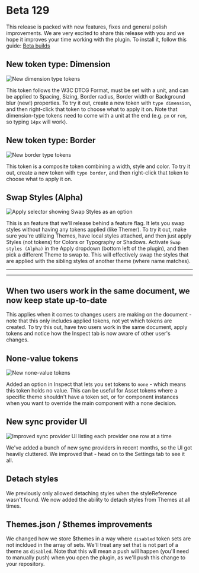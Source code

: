 # Beta 129

This release is packed with new features, fixes and general polish improvements. We are very excited to share this release with you and we hope it improves your time working with the plugin. To install it, follow this guide: [Beta builds](contributing/beta-builds)

## New token type: Dimension

![New dimension type tokens](/beta-129/dimension-type.png)

This token follows the W3C DTCG Format, must be set with a unit, and can be applied to Spacing, Sizing, Border radius, Border width or Background blur (new!) properties. To try it out, create a new token with `type dimension`, and then right-click that token to choose what to apply it on. Note that dimension-type tokens need to come with a unit at the end (e.g. `px` or `rem`, so typing `14px` will work).

## New token type: Border
![New border type tokens](/beta-129/border-type.png)

This token is a composite token combining a width, style and color. To try it out, create a new token with `type border`, and then right-click that token to choose what to apply it on.

## Swap Styles (Alpha)
![Apply selector showing Swap Styles as an option](/beta-129/swap-styles.png)

This is an feature that we'll release behind a feature flag. It lets you swap styles without having any tokens applied (like Themer). To try it out, make sure you're utilizing Themes, have local styles attached, and then just apply Styles (not tokens) for Colors or Typography or Shadows. Activate `Swap styles (Alpha)` in the Apply dropdown (bottom left of the plugin), and then pick a different Theme to swap to. This will effectively swap the styles that are applied with the sibling styles of another theme (where name matches).

---


<ReactPlayer
  muted
  width="100%"
  height="auto"
  loop
  playing
  controls
  url="/swap-styles.mp4"
/>

---

## When two users work in the same document, we now keep state up-to-date
This applies when it comes to changes users are making on the document - note that this only includes applied tokens, not yet which tokens are created. To try this out, have two users work in the same document, apply tokens and notice how the Inspect tab is now aware of other user's changes.

## None-value tokens
![New none-value tokens](/beta-129/none-tokens.png)

Added an option in Inspect that lets you set tokens to `none` - which means this token holds no value. This can be useful for Asset tokens where a specific theme shouldn't have a token set, or for component instances when you want to override the main component with a none decision.

## New sync provider UI
![Improved sync provider UI listing each provider one row at a time](/beta-129/sync-ui.png)

We've added a bunch of new sync providers in recent months, so the UI got heavily cluttered. We improved that - head on to the Settings tab to see it all.

## Detach styles
We previously only allowed detaching styles when the styleReference wasn't found. We now added the ability to detach styles from Themes at all times.

## Themes.json / $themes improvements
We changed how we store $themes in a way where `disabled` token sets are not incldued in the array of sets. We'll treat any set that is not part of a theme as `disabled`. Note that this will mean a push will happen (you'll need to manually push) when you open the plugin, as we'll push this change to your repository.